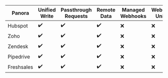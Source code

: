 | Panora        | Unified Write | Passthrough Requests | Remote Data | Managed Webhooks | Webhooks Unified |
| ------------- | ------------- | -------------------- | ----------- | ----------------- | ---------------- |
| Hubspot       | ✔️             | ✔️                  | ✔️          | ❌               | ❌                |
| Zoho          | ✔️             | ✔️                  | ✔️          | ❌               | ❌                |
| Zendesk       | ✔️             | ✔️                  | ✔️          | ❌               | ❌                |
| Pipedrive     | ✔️             | ✔️                  | ✔️          | ❌               | ❌                |
| Freshsales    | ✔️             | ✔️                  | ✔️          | ❌               | ❌                |
